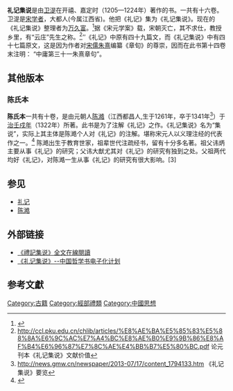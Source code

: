 {{Infobox book
|name          = 礼记集说
|chinese_name  = 
|image         = [[File:Liji_2.jpg|200px]]
|image_caption = 礼记集说其中二页
|author        = 卫湜
|title_orig    = 礼记集说
|translator    = 
|illustrator   = 
|cover_artist  = 
|country       = 中国
|language      = 中文（文言文）
|series        = 
|subject       = 古文
|genre         = 古文
|publisher     = 古代：未知  
                 现代：凤凰出版传媒集团，凤凰出版社
|release_date  = 1205年
|chinese_release_date = 2010年1月1日
|media_type    = 书本
|pages         = 493页
|format        = 16开 / 大32开
|isbn          = 9787807296171
|oclc          = 
|dewey         = 
|congress      = 
|preceded_by   =
|followed_by   = 
|citing        = 
|cited         = 
}}
{{Infobox book
|name          = 礼记集说（陈氏本）
|chinese_name  = 
|image         =
|image_caption = 陈澔礼记集说
|author        = 陈澔
|title_orig    = 礼记集说
|translator    = 
|illustrator   = 
|cover_artist  = 
|country       = 中国
|language      = 中文（文言文）
|series        = 
|subject       = 古文
|genre         = 古文
|publisher     = 古代：未知  
                 现代：吉林出版集团有限责任公司
|release_date  = 1322年
|chinese_release_date =
|media_type    = 书本
|pages         = 349页
|format        = 16开
|isbn          = 7807203412
|oclc          = 
|dewey         = 
|congress      = 
|preceded_by   = 
|followed_by   = 
|citing        = 
|cited         = 
}}
'''礼记集说'''是由[[卫湜|卫湜]]在开禧、嘉定时（1205—1224年）著作的书。一共有十六卷。卫湜是[[宋学者|宋学者]]，大都人(今属江西省)。他把《礼记》集为《礼记集说》。现在的《礼记集说》整理者为[[万久富|万久富]]。<ref>{{cite web|url=http://ctext.org/library.pl?if=gb&res=160&remap=gb|title=《钦定四库全书》本《礼记集说》 (图书馆) - 中国哲学书电子化计划|publisher=|accessdate=2016-07-16|archive-date=2016-08-13|archive-url=https://web.archive.org/web/20160813092045/http://ctext.org/library.pl?if=gb&res=160&remap=gb|dead-url=no}}</ref>据《宋元学案》载，宋朝灭亡，其不求仕，教授乡里，有“云庄”先生之称。<ref>http://ccl.pku.edu.cn/chlib/articles/%E8%AE%BA%E5%85%83%E5%88%8A%E6%9C%AC%E7%A4%BC%E8%AE%B0%E9%9B%86%E8%AF%B4%E6%96%87%E7%8C%AE%E4%BB%B7%E5%80%BC.pdf {{Wayback|url=http://ccl.pku.edu.cn/chlib/articles/%E8%AE%BA%E5%85%83%E5%88%8A%E6%9C%AC%E7%A4%BC%E8%AE%B0%E9%9B%86%E8%AF%B4%E6%96%87%E7%8C%AE%E4%BB%B7%E5%80%BC.pdf |date=20160821024806 }} 论元刊本《礼记集说》文献价值</ref>’’《礼记》中原有四十九篇文，而《礼记集说》中有四十七篇原文，这是因为作者对[[宋儒|宋儒]][[朱熹|朱熹]]编纂《章旬》的尊崇，因而在此书第十四卷末注明： “中庸第三十一朱熹章句”。

==其他版本==

===陈氏本===
'''陈氏本'''一共有十卷，是由元朝人[[陈澔|陈澔]]（江西都昌人,生于1261年，卒于1341年<ref>http://news.gmw.cn/newspaper/2013-07/17/content_1794133.htm {{Wayback|url=http://news.gmw.cn/newspaper/2013-07/17/content_1794133.htm |date=20160807050542 }} 《礼记集说》要览</ref>）于[[治壬戍年|治壬戍年]]（1322年）所著。此书是为了注解《礼记》之作。《礼记集说》名为“集说”，实际上其主体是陈澔个人对《礼记》的注解。堪称宋元人以义理注经的代表作之一。<ref>{{cite web|url=https://book.douban.com/subject/4274974/|title=礼记集说|first=|last=陈澔|date=2010-01-01|publisher=凤凰出版社|via=Douban|accessdate=2016-07-16|archive-date=2016-08-15|archive-url=https://web.archive.org/web/20160815090038/https://book.douban.com/subject/4274974/|dead-url=no}}</ref>
陈澔出生于教育世家，祖辈世代注疏经书，留有十分多名著。祖父讳炳主要从事《礼记》的研究；父讳大猷尤其对《礼记》的研究有独到之处。父祖两代均好《礼记》，对陈澔一生从事《礼记》的研究有很大影响。[3]

==参见==
*[[礼记|礼记]]
*[[陈澔|陈澔]]

== 外部链接 ==
* [http://ctext.org/library.pl?if=gb&res=160&remap=gb 《禮記集说》全文在線閱讀] {{Wayback|url=http://ctext.org/library.pl?if=gb&res=160&remap=gb |date=20160813092045 }}
* [http://ctext.org/wiki.pl?if=gb&res=213863&remap=gb 《礼记集说》--中国哲学书电子化计划] {{Wayback|url=http://ctext.org/wiki.pl?if=gb&res=213863&remap=gb |date=20160813103455 }}



==参考文獻==
{{reflist}}


[[Category:古籍|Category:古籍]]
[[Category:經部禮類|Category:經部禮類]]
[[Category:中國思想|Category:中國思想]]